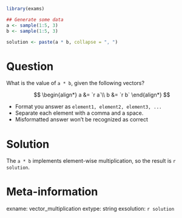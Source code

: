 ```r
library(exams)

## Generate some data
a <- sample(1:5, 3)
b <- sample(1:5, 3)

solution <- paste(a * b, collapse = ", ")
```

Question
========
What is the value of `a * b`, given the following vectors? 

$$
\begin{align*}
a &= `r a`\\
b &= `r b`
\end{align*}
$$

- Format you answer as `element1, element2, element3, ...`
- Separate each element with a comma and a space.
- Misformatted answer won't be recognized as correct

Solution
========
The `a * b` implements element-wise multiplication, so the result is `r solution`.

Meta-information
================
exname: vector_multiplication
extype: string
exsolution: `r solution`
